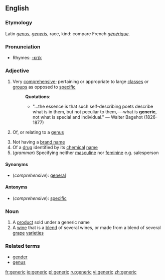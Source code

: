 ==English==
{{wikipedia}}
===Etymology===
Latin ''[[genus]]'', ''[[generis]]'', race, kind: compare French ''[[générique]]''.

===Pronunciation===
*Rhymes: [[Rhymes:English:-ɛrɪk|-ɛrɪk]]

===Adjective===
{{en-adj}}

#Very [[comprehensive]]; pertaining or appropriate to large [[class]]es or [[group]]s as opposed to [[specific]]
#:'''Quotations''':
#:*"...the essence is that such self-describing poets describe what is in them, but not peculiar to them,---what is '''generic''', not what is special and individual." &mdash; Walter Bagehot (1826-1877)
#{{italbrac|Biology}} Of, or relating to a [[genus]] {{italbrac|not comparable}}
#Not having a [[brand name]]
#Of a [[drug]] identified by its [[chemical]] [[name]]
#(''grammar'') Specifying neither [[masculine]] nor [[feminine]] e.g. salesperson

====Synonyms====
*(''comprehensive''): [[general]]

====Antonyms====
*(''comprehensive''): [[specific]]

===Noun===
{{en-noun}}

#A [[product]] sold under a generic name
#A [[wine]] that is a [[blend]] of several wines, or made from a blend of several [[grape]] [[varieties]]

===Related terms===
*[[gender]]
*[[genus]]

[[fr:generic]]
[[io:generic]]
[[pl:generic]]
[[ru:generic]]
[[vi:generic]]
[[zh:generic]]
